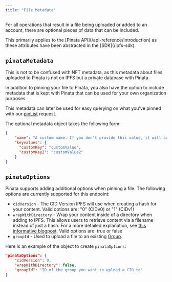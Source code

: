 ```yaml
---
title: "File Metadata"
---
```


For all operations that result in a file being uploaded or added to an account, there are optional pieces of data that can be included.

<Note>
This primarily applies to the [Pinata API](/api-reference/introduction) as these attributes have been abstracted in the [SDK](/ipfs-sdk).
</Note>

## `pinataMetadata`

<Info>This is not to be confused with NFT metadata, as this metadata about files uploaded to Pinata is not on IPFS but a private database with Pinata</Info>

In addition to pinning your file to Pinata, you also have the option to include metadata that is kept with Pinata that can be used for your own organization purposes.

This metadata can later be used for easy querying on what you've pinned with our [pinList](/pinning/listing-files) request.

The optional metadata object takes the following form:

```json
{
    "name": "A custom name. If you don't provide this value, it will automatically be populated by the original name of the file you've uploaded",
    "keyvalues": {
      "customKey": "customValue",
      "customKey2": "customValue2"
    }
}
```

## `pinataOptions`

Pinata supports adding additional options when pinning a file. The following options are currently supported for this endpoint:

- `cidVersion` - The CID Version IPFS will use when creating a hash for your content. Valid options are: "0" (CIDv0) or "1" (CIDv1)
- `wrapWithDirectory` - Wrap your content inside of a directory when adding to IPFS. This allows users to retrieve content via a filename instead of just a hash. For a more detailed explanation, see [this informative blogpost](https://flyingzumwalt.gitbooks.io/decentralized-web-primer/content/files-on-ipfs/lessons/wrap-directories-around-content.html). Valid options are: true or false
- `groupId` - Used to upload a file to an existing [Group](/pinning/groups).

Here is an example of the object to create `pinataOptions`:

```json
"pinataOptions": {
    "cidVersion": 0,
    "wrapWithDirectory": false,
    "groupId": "ID of the group you want to upload a CID to"
}
```
